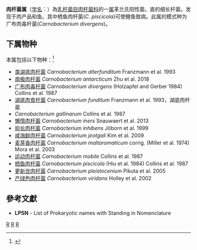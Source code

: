 {{Automatic taxobox
| taxon = Carnobacterium
| authority = Collins et al., 1987
| type species = 广布肉毒杆菌<br>''Carnobacterium divergens''
| type species authority = (Holzapfel and Gerber, 1984) Collins et al., 1987
}}
'''肉杆菌属'''（[[学名|学名]]：{{lang|la|''Carnobacterium''}}）為[[乳杆菌目|乳杆菌目]][[肉杆菌科|肉杆菌科]]的一[[属|属]]革兰氏阳性菌。直的细长杆菌。发现于肉产品和鱼。其中栖鱼肉杆菌(''C. piscicola'')可使鲤鱼致病。此属的模式种为广布肉毒杆菌(''Carnobacterium divergens'')。

==下属物种==
本属包括以下物种：<ref>{{cite web |title=Carnobacterium Collins et al., 1987 |url=https://www.gbif.org/species/3227175 |website=GBIF}}</ref>
* [[类湖底肉杆菌|类湖底肉杆菌]] ''Carnobacterium alterfunditum'' Franzmann et al. 1993
* [[南极肉杆菌|南极肉杆菌]] ''Carnobacterium antarcticum'' Zhu et al. 2018
* [[广布肉毒杆菌|广布肉毒杆菌]] ''Carnobacterium divergens'' (Holzapfel and Gerber 1984) Collins et al. 1987
* [[湖底肉食杆菌|湖底肉食杆菌]] ''Carnobacterium funditum'' Franzmann et al. 1993，湖底肉杆菌
* ''Carnobacterium gallinarum'' Collins et al. 1987
* [[懒惰肉杆菌|懒惰肉杆菌]] ''Carnobacterium iners'' Snauwaert et al. 2013
* [[抑长肉杆菌|抑长肉杆菌]] ''Carnobacterium inhibens'' Jöborn et al. 1999
* [[咸海鲜肉杆菌|咸海鲜肉杆菌]] ''Carnobacterium jeotgali'' Kim et al. 2009
* [[麦芽香肉杆菌|麦芽香肉杆菌]] ''Carnobacterium maltaromaticum'' corrig. (Miller et al. 1974) Mora et al. 2003
* [[运动肉杆菌|运动肉杆菌]] ''Carnobacterium mobile'' Collins et al. 1987
* [[栖鱼肉杆菌|栖鱼肉杆菌]] ''Carnobacterium piscicola'' (Hiu et al. 1984) Collins et al. 1987
* [[更新世肉杆菌|更新世肉杆菌]] ''Carnobacterium pleistocenium'' Pikuta et al. 2005
* [[产绿色肉杆菌|产绿色肉杆菌]] ''Carnobacterium viridans'' Holley et al. 2002

==參考文獻==
{{reflist}}
* '''LPSN''' - List of Prokaryotic names with Standing in Nomenclature

{{taxonbar}}

[[Category:革兰氏阳性菌|R]]
[[Category:_肉杆菌科|R]]
[[Category:1987年描述的分类群|R]]